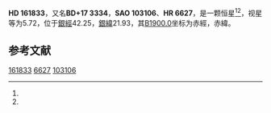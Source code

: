 {{Starbox begin
| name = HD 161833
}}
{{Starbox observe
| epoch = [[J2000.0|J2000.0]]
| constell = {{星座名待查}}<ref name=SIMBAD>{{cite web
 | url=http://simbad.u-strasbg.fr/simbad/sim-id?Ident=HR+6627
 | title=Pulsating variable Star
 | publisher=Centre de Données astronomiques de Strasbourg
 | work=SIMBAD
 | accessdate=2012-07-13
 | archive-date=2016-03-09
 | archive-url=https://web.archive.org/web/20160309103713/http://simbad.u-strasbg.fr/simbad/sim-id?Ident=HR+6627
 | dead-url=no
 }}</ref><ref name=DATA>{{cite web
 | url=http://vizier.u-strasbg.fr/viz-bin/VizieR-5?-out.add=.&-source=5050&-corr=PK=HR&-out.max=9999&HR=6627
 | title=VizieR Detailed Page
 | accessdate=2012-07-13
 | archive-date=2016-03-04
 | archive-url=https://web.archive.org/web/20160304234848/http://vizier.u-strasbg.fr/viz-bin/VizieR-5?-out.add=.&-source=5050&-corr=PK=HR&-out.max=9999&HR=6627
 | dead-url=no
 }}</ref>
| 星官 = 
| ra = {{RA|17|47|8}}<ref name=SIMBAD /><ref name=DATA />
| dec = {{DEC|+17|41|50}}<ref name=SIMBAD /><ref name=DATA />
| appmag_v = 5.72<ref name=SIMBAD /><ref name=DATA />
}}
{{Starbox character
| class = A1V<ref name=SIMBAD /><ref name=DATA />
| b-v = 0.01<ref name=SIMBAD /><ref name=DATA />
| u-b = 0<ref name=SIMBAD /><ref name=DATA />
| r-i = <ref name=SIMBAD /><ref name=DATA />
| variable = 
}}
{{Starbox astrometry
| radial_v = 0
| prop_mo_ra = 3
| parallax = 0.004
| p_error =
}}
{{Starbox catalog
| names =BD+17 3334，[[SAO星表|SAO]] 103106，[[HD星表|HD]] 161833，[[HR星表|HR]] 6627}}
{{Starbox reference |Simbad=HR+6627}}
{{Starbox end}}

'''HD 161833'''，又名'''BD+17 3334'''，'''SAO 103106'''、'''HR 6627'''，是一颗恒星<ref name=SIMBAD /><ref name=DATA />，视星等为5.72，位于[[銀道座標系|銀經]]42.25，[[銀道座標系|銀緯]]21.93，其[[B1900.0|B1900.0]]坐标为赤經{{RA|17|42|43.1}}，赤緯{{DEC|+17|21.93|2}}。

== 参考文献 ==
{{reflist}}

{{star-stub}}

[[Category:HD和HDE天體|161833]]
[[Category:HR天體|6627]]
[[Category:SAO天體|103106]]